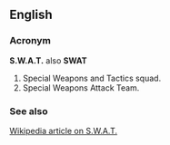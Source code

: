 ==English==
===Acronym===
'''S.W.A.T.''' also '''SWAT'''
# Special Weapons and Tactics squad.
# Special Weapons Attack Team.

===See also===
[[w:SWAT|Wikipedia article on S.W.A.T.]]